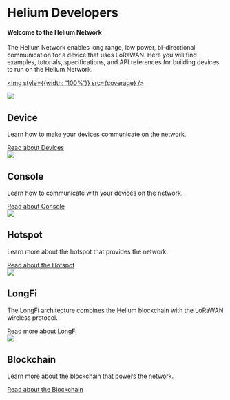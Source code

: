 


# Helium Developers 

#### Welcome to the Helium Network

The Helium Network enables long range, low power, bi-directional communication for a device that uses LoRaWAN. Here you will find examples, tutorials, specifications, and API references for building devices to run on the Helium Network.



<a href="https://network.helium.com/coverage"><img style={{width: '100%'}} src={coverage} /></a>

<div style={{display: 'grid', gridGap: 30, gridTemplateColumns:'repeat(auto-fit, minmax(228px, 1fr))', margin: '50px 0'}}>

<div style={{ padding: '40px', backgroundColor: '#393A67', borderRadius: 10, textAlign: 'center'}}>
<img style={{height: 60, marginBottom: 0, marginTop: 10}} src={device} />
  <h2 style={{marginTop: 10, padding: 0, border: 'none'}}>Device</h2>
  <p>Learn how to make your devices communicate on the network.</p>
    <a style={{display: 'block'}} href="/device"> Read about Devices</a>
</div>

<div style={{ padding: '40px', backgroundColor: '#393A67', borderRadius: 10, textAlign: 'center'}}>
<img style={{height: 60, marginBottom: 0, marginTop: 10}} src={console} />
  <h2 style={{marginTop: 10, padding: 0, border: 'none'}}>Console</h2>
  <p>Learn how to communicate with your devices on the network.</p>
    <a style={{display: 'block'}} href="/console"> Read about Console</a>
</div>

<div style={{ padding: '40px', backgroundColor: '#393A67', borderRadius: 10, textAlign: 'center'}}>
<img style={{height: 60, marginBottom: 0, marginTop: 10}} src={hotspot} />
  <h2 style={{marginTop: 10, padding: 0, border: 'none'}}>Hotspot</h2>
  <p>Learn more about the hotspot that provides the network.</p>
      <a style={{display: 'block'}} href="/hotspot"> Read about the Hotspot</a>
</div>

<div style={{padding: '40px', backgroundColor: '#393A67', borderRadius: 10, textAlign: 'center' }}>
<img style={{height: 60, marginBottom: 0, marginTop: 10}} src={longfi} />
  <h2 style={{marginTop: 10, padding: 0, border: 'none'}}>LongFi</h2>
  <p>The LongFi architecture combines the Helium blockchain with the LoRaWAN wireless protocol.</p>
  <a style={{display: 'block'}} href="/longfi"> Read more about LongFi</a>
</div>

<div style={{ padding: '40px', backgroundColor: '#393A67', borderRadius: 10, textAlign: 'center'}}>
<img style={{height: 60, marginBottom: 0, marginTop: 10}} src={blockchain} />

  <h2 style={{marginTop: 10, padding: 0, border: 'none'}}>Blockchain</h2>
  <p>Learn more about the blockchain that powers the network.</p>
      <a style={{display: 'block'}} href="/blockchain"> Read about the Blockchain</a>

</div>





</div>


